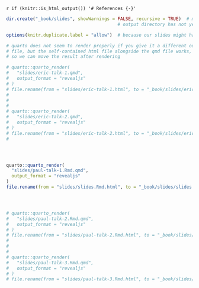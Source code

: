 `r if (knitr::is_html_output()) '# References {-}'`


```r
dir.create("_book/slides", showWarnings = FALSE, recursive = TRUE)  # make this here in case the
                                          # output directory has not yet been made

options(knitr.duplicate.label = "allow")  # because our slides might have code blocks named setup

# quarto does not seem to render properly if you give it a different output
# file, but the self-contained html file alongside the qmd file works,
# so we can move the result after rendering

# quarto::quarto_render(
#   "slides/eric-talk-1.qmd",
#   output_format = "revealjs"
# )
# file.rename(from = "slides/eric-talk-1.html", to = "_book/slides/eric-talk-1.html")
# 
# 
# 
# quarto::quarto_render(
#   "slides/eric-talk-2.qmd",
#   output_format = "revealjs"
# )
# file.rename(from = "slides/eric-talk-2.html", to = "_book/slides/eric-talk-2.html")
# 




quarto::quarto_render(
  "slides/paul-talk-1.Rmd.qmd",
  output_format = "revealjs"
)
file.rename(from = "slides/slides.Rmd.html", to = "_book/slides/slides.html")




# quarto::quarto_render(
#   "slides/paul-talk-2.Rmd.qmd",
#   output_format = "revealjs"
# )
# file.rename(from = "slides/paul-talk-2.Rmd.html", to = "_book/slides/paul-talk-2.Rmd.html")
# 
# 
# 
# quarto::quarto_render(
#   "slides/paul-talk-3.Rmd.qmd",
#   output_format = "revealjs"
# )
# file.rename(from = "slides/paul-talk-3.Rmd.html", to = "_book/slides/paul-talk-3.Rmd.html")


```